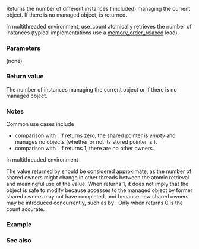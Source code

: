 {{cpp/memory/shared_ptr/title|use_count}}
{{cpp/memory/shared_ptr/navbar}}
{{ddcl|
long use_count() const noexcept;
}}

Returns the number of different {{tt|shared_ptr}} instances ({{c|*this}} included) managing the current object. If there is no managed object, {{c|0}} is returned.

In multithreaded environment, use_count atomically retrieves the number of instances (typical implementations use a [[cpp/atomic/memory_order|memory_order_relaxed]] load).

===Parameters===
(none)

===Return value===
The number of {{lc|std::shared_ptr}} instances managing the current object or {{c|0}} if there is no managed object.

===Notes===
Common use cases include
* comparison with {{c|0}}. If {{tt|use_count}} returns zero, the shared pointer is ''empty'' and manages no objects (whether or not its stored pointer is {{ltt|cpp/language/nullptr|nullptr}}).
* comparison with {{c|1}}. If {{tt|use_count}} returns 1, there are no other owners. {{rev inl|until=c++20|The {{rev inl|since=c++17|deprecated}} member function {{lc|unique()}} is provided for this use case.}}

In multithreaded environment

The value returned by {{tt|use_count}} should be considered approximate, as the number of shared owners might change in other threads between the atomic retrieval and meaningful use of the value. When {{tt|use_count}} returns 1, it does not imply that the object is safe to modify because accesses to the managed object by former shared owners may not have completed, and because new shared owners may be introduced concurrently, such as by {{lc|std::weak_ptr::lock}}. Only when {{tt|use_count}} returns 0 is the count accurate.

===Example===
{{example
|code=
#include &lt;iostream&gt;
#include &lt;memory&gt;

void fun(std::shared_ptr&lt;int&gt; sp)
{
    std::cout &lt;&lt; "in fun(): sp.use_count() == " &lt;&lt; sp.use_count()
              &lt;&lt; " (object @ " &lt;&lt; sp &lt;&lt; ")\n";
}

int main()
{
    auto sp1 = std::make_shared&lt;int&gt;(5);
    std::cout &lt;&lt; "in main(): sp1.use_count() == " &lt;&lt; sp1.use_count()
              &lt;&lt; " (object @ " &lt;&lt; sp1 &lt;&lt; ")\n";

    fun(sp1);
}
|p=true
|output=
in main(): sp1.use_count() == 1 (object @ 0x20eec30)
in fun(): sp.use_count() == 2 (object @ 0x20eec30)
}}

===See also===
{{dsc begin}}
{{dsc inc|cpp/memory/shared_ptr/dsc unique}}
{{dsc end}}

{{langlinks|de|es|fr|it|ja|pt|ru|zh}}